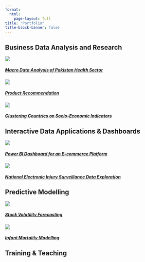 ```yaml
---
format:
  html:
    page-layout: full
title: "Portfolio"
title-block-banner: false
---
```



::: {.portfolioheading}
<h2>Business Data Analysis and Research</h2>
:::

::: grid
::: {.portfolio .g-col-6}

<a href = "portfolio_presentation.qmd#health" target="_blank">

<img src="images/portfolio/1.png"/ class = "card-img-top">

<h5 class = "card-title">Macro Data Analysis of Pakistan Health Sector</h5>

</a>

:::

::: {.portfolio .g-col-6}

<a href = "portfolio_presentation.qmd#recommendation" target="_blank">

<img src="images/portfolio/6.png"/ class = "card-img-top">

<h5 class = "card-title">Product Recommendation</h5>

</a>

:::


::: {.portfolio .g-col-6}

<a href = "portfolio_presentation.qmd#clustering" target="_blank">

<img src="images/portfolio/4.png"/ class="card-img-top">

<h5 class="card-title">Clustering Countries on Socio-Economic Indicators</h5>

</a>

:::

:::

::: {.portfolioheading}
<h2>Interactive Data Applications & Dashboards</h2>
:::

::: grid
::: {.portfolio .g-col-6}

<a href = "portfolio_presentation.qmd#dashboard" target="_blank">

<img src="images/portfolio/2.png"/ class = "card-img-top">

<h5 class="card-title">Power BI Dashboard for an E-commerce Platform</h5>

</a>

:::

::: {.portfolio .g-col-6}

<a href = "portfolio_presentation.qmd#neiss" target="_blank">

<img src="images/portfolio/7.png"/ class = "card-img-top">

<h5 class = "card-title">National Electronic Injury Surveillance Data Exploration</h5>

</a>

:::
:::

::: {.portfolioheading}
<h2>Predictive Modelling</h2>
:::

::: grid
::: {.portfolio .g-col-6}

<a href = "portfolio_presentation.qmd#stock" target="_blank">

<img src="images/portfolio/3.png"/ class = "card-img-top">

<h5 class = "card-title">Stock Volatility Forecasting</h5>

</a>

:::

::: {.portfolio .g-col-6}

<a href = "portfolio_presentation.qmd#infant" target="_blank">

<img src="images/portfolio/5.png"/ class = "card-img-top">

<h5 class = "card-title">Infant Mortality Modelling</h5>

</a>

:::
:::

::: {.portfolioheading}
<h2>Training & Teaching</h2>
:::

